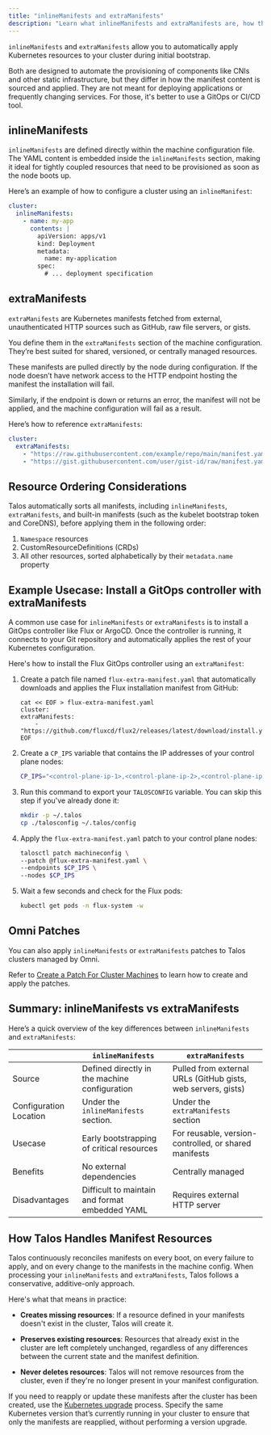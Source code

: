 ```yaml
---
title: "inlineManifests and extraManifests"
description: "Learn what inlineManifests and extraManifests are, how they differ, and why they matter."
---
```


`inlineManifests` and `extraManifests` allow you to automatically apply Kubernetes resources to your cluster during initial bootstrap.

Both are designed to automate the provisioning of components like CNIs and other static infrastructure, but they differ in how the manifest content is sourced and applied.
They are not meant for deploying applications or frequently changing services.
For those, it's better to use a GitOps or CI/CD tool.

## inlineManifests

`inlineManifests` are defined directly within the machine configuration file.
The YAML content is embedded inside the `inlineManifests` section, making it ideal for tightly coupled resources that need to be provisioned as soon as the node boots up.

Here’s an example of how to configure a cluster using an `inlineManifest`:

```yaml
cluster:
  inlineManifests:
    - name: my-app
      contents: |
        apiVersion: apps/v1
        kind: Deployment
        metadata:
          name: my-application
        spec:
          # ... deployment specification
```

## extraManifests

`extraManifests` are Kubernetes manifests fetched from external, unauthenticated HTTP sources such as GitHub, raw file servers, or gists.

You define them in the `extraManifests` section of the machine configuration.
They’re best suited for shared, versioned, or centrally managed resources.

These manifests are pulled directly by the node during configuration.
If the node doesn’t have network access to the HTTP endpoint hosting the manifest the installation will fail.

Similarly, if the endpoint is down or returns an error, the manifest will not be applied, and the machine configuration will fail as a result.

Here’s how to reference `extraManifests`:

```yaml
cluster:
  extraManifests:
    - "https://raw.githubusercontent.com/example/repo/main/manifest.yaml"
    - "https://gist.githubusercontent.com/user/gist-id/raw/manifest.yaml"
```

## Resource Ordering Considerations

Talos automatically sorts all manifests, including `inlineManifests`, `extraManifests`, and built-in manifests (such as the kubelet bootstrap token and CoreDNS), before applying them in the following order:

1. `Namespace` resources
2. CustomResourceDefinitions (CRDs)
3. All other resources, sorted alphabetically by their `metadata.name` property

## Example Usecase: Install a GitOps controller with extraManifests

A common use case for `inlineManifests` or `extraManifests` is to install a GitOps controller like Flux or ArgoCD.
Once the controller is running, it connects to your Git repository and automatically applies the rest of your Kubernetes configuration.

Here's how to install the Flux GitOps controller using an `extraManifest`:

1. Create a patch file named `flux-extra-manifest.yaml` that automatically downloads and applies the Flux installation manifest from GitHub:

    ```shell
    cat << EOF > flux-extra-manifest.yaml
    cluster:
    extraManifests:
        - "https://github.com/fluxcd/flux2/releases/latest/download/install.yaml"
    EOF
    ```

1. Create a `CP_IPS` variable that contains the IP addresses of your control plane nodes:

    ```bash
    CP_IPS="<control-plane-ip-1>,<control-plane-ip-2>,<control-plane-ip-3>"
    ```

1. Run this command to export your `TALOSCONFIG` variable.
You can skip this step if you've already done it:

    ```bash
    mkdir -p ~/.talos
    cp ./talosconfig ~/.talos/config
    ```

1. Apply the `flux-extra-manifest.yaml` patch to your control plane nodes:

    ```bash
    talosctl patch machineconfig \
    --patch @flux-extra-manifest.yaml \
    --endpoints $CP_IPS \
    --nodes $CP_IPS
    ```

1. Wait a few seconds and check for the Flux pods:

    ```bash
    kubectl get pods -n flux-system -w
    ```

## Omni Patches

You can also apply `inlineManifests` or `extraManifests` patches to Talos clusters managed by Omni.

Refer to [Create a Patch For Cluster Machines](https://omni.siderolabs.com/how-to-guides/create-a-patch-for-cluster-machines) to learn how to create and apply the patches.

## Summary: inlineManifests vs extraManifests

Here’s a quick overview of the key differences between `inlineManifests` and `extraManifests`:

|                        | `inlineManifests`                              | `extraManifests`                                             |
| ---------------------- | ---------------------------------------------- | ------------------------------------------------------------ |
| Source                 | Defined directly in the machine configuration  | Pulled from external URLs (GitHub gists, web servers, gists) |
| Configuration Location | Under the `inlineManifests` section.           | Under the `extraManifests` section                           |
| Usecase                | Early bootstrapping of critical resources      | For reusable, version-controlled, or shared manifests        |
| Benefits               | No external dependencies                       | Centrally managed                                            |
| Disadvantages          | Difficult to maintain and format embedded YAML | Requires external HTTP server                                |

## How Talos Handles Manifest Resources

Talos continuously reconciles manifests on every boot, on every failure to apply, and on every change to the manifests in the machine config.
When processing your `inlineManifests` and `extraManifests`, Talos follows a conservative, additive-only approach.

Here's what that means in practice:

* **Creates missing resources**: If a resource defined in your manifests doesn't exist in the cluster, Talos will create it.

* **Preserves existing resources**: Resources that already exist in the cluster are left completely unchanged, regardless of any differences between the current state and the manifest definition.

* **Never deletes resources**: Talos will not remove resources from the cluster, even if they're no longer present in your manifest configuration.

If you need to reapply or update these manifests after the cluster has been created, use the [Kubernetes upgrade](./upgrading-kubernetes) process.
Specify the same Kubernetes version that’s currently running in your cluster to ensure that only the manifests are reapplied, without performing a version upgrade.
